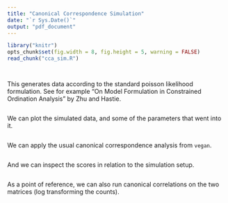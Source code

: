 ```yaml
---
title: "Canonical Correspondence Simulation"
date: "`r Sys.Date()`"
output: "pdf_document"
---
```


```r
library("knitr")
opts_chunk$set(fig.width = 8, fig.height = 5, warning = FALSE)
read_chunk("cca_sim.R")
```

```r
```

```r
```

This generates data according to the standard poisson likelihood
formulation. See for example "On Model Formulation in Constrained
Ordination Analysis" by Zhu and Hastie.

```r
```

We can plot the simulated data, and some of the parameters that went
into it.

```r
```

We can apply the usual canonical correspondence analysis from `vegan`.

```r
```

And we can inspect the scores in relation to the simulation setup.

```r
```

As a point of reference, we can also run canonical correlations on the
two matrices (log transforming the counts).

```r
```
